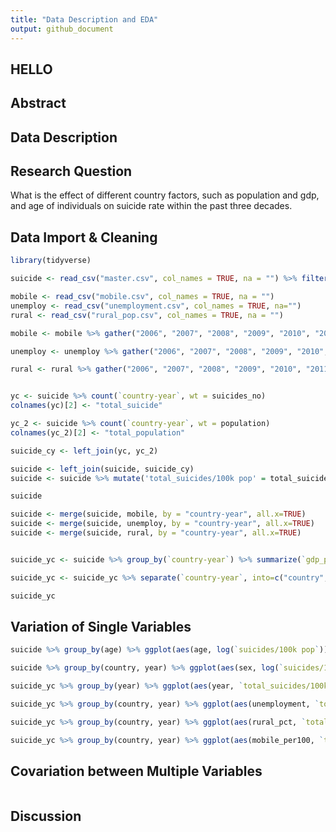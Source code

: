 ```yaml
---
title: "Data Description and EDA"
output: github_document
---
```


## HELLO

## Abstract

## Data Description

## Research Question
What is the effect of different country factors, such as population and gdp, and age of individuals on suicide rate within the past three decades.

## Data Import & Cleaning
```r
library(tidyverse)

suicide <- read_csv("master.csv", col_names = TRUE, na = "") %>% filter(year >= 2006) %>% select(country, year, sex, age, suicides_no, population, 'suicides/100k pop', 'country-year', 'gdp_per_capita ($)', generation)

mobile <- read_csv("mobile.csv", col_names = TRUE, na = "")
unemploy <- read_csv("unemployment.csv", col_names = TRUE, na="")
rural <- read_csv("rural_pop.csv", col_names = TRUE, na = "")

mobile <- mobile %>% gather("2006", "2007", "2008", "2009", "2010", "2011", "2012", "2013", "2014", "2015", "2016", key = "year", value = "mobile_per100") %>% unite('country-year', "Country Name", "year", sep="")

unemploy <- unemploy %>% gather("2006", "2007", "2008", "2009", "2010", "2011", "2012", "2013", "2014", "2015", "2016", key = "year", value = "unemployment") %>% unite('country-year', "Country Name", "year", sep="")

rural <- rural %>% gather("2006", "2007", "2008", "2009", "2010", "2011", "2012", "2013", "2014", "2015", "2016", key = "year", value = "rural_pct") %>% unite('country-year', "Country Name", "year", sep="")


yc <- suicide %>% count(`country-year`, wt = suicides_no)  
colnames(yc)[2] <- "total_suicide"

yc_2 <- suicide %>% count(`country-year`, wt = population)
colnames(yc_2)[2] <- "total_population"

suicide_cy <- left_join(yc, yc_2)

suicide <- left_join(suicide, suicide_cy)
suicide <- suicide %>% mutate('total_suicides/100k pop' = total_suicide / total_population * 100000)

suicide

suicide <- merge(suicide, mobile, by = "country-year", all.x=TRUE)
suicide <- merge(suicide, unemploy, by = "country-year", all.x=TRUE)
suicide <- merge(suicide, rural, by = "country-year", all.x=TRUE)


suicide_yc <- suicide %>% group_by(`country-year`) %>% summarize(`gdp_per_capita ($)` = mean(`gdp_per_capita ($)`), total_suicide = mean(total_suicide), total_population = mean(total_population), `total_suicides/100k pop` = mean(`total_suicides/100k pop`), mobile_per100 = mean(mobile_per100), unemployment = mean(unemployment), rural_pct = mean(rural_pct))

suicide_yc <- suicide_yc %>% separate(`country-year`, into=c("country", "year"), sep=-4)

suicide_yc
```


## Variation of Single Variables

```r
suicide %>% group_by(age) %>% ggplot(aes(age, log(`suicides/100k pop`))) + geom_point() + geom_boxplot()

suicide %>% group_by(country, year) %>% ggplot(aes(sex, log(`suicides/100k pop`))) + geom_boxplot()

suicide_yc %>% group_by(year) %>% ggplot(aes(year, `total_suicides/100k pop`)) + geom_point() + geom_boxplot()

suicide_yc %>% group_by(country, year) %>% ggplot(aes(unemployment, `total_suicides/100k pop`)) + geom_point()

suicide_yc %>% group_by(country, year) %>% ggplot(aes(rural_pct, `total_suicides/100k pop`)) + geom_point()

suicide_yc %>% group_by(country, year) %>% ggplot(aes(mobile_per100, `total_suicides/100k pop`)) + geom_point()
```

## Covariation between Multiple Variables

```r


```



## Discussion